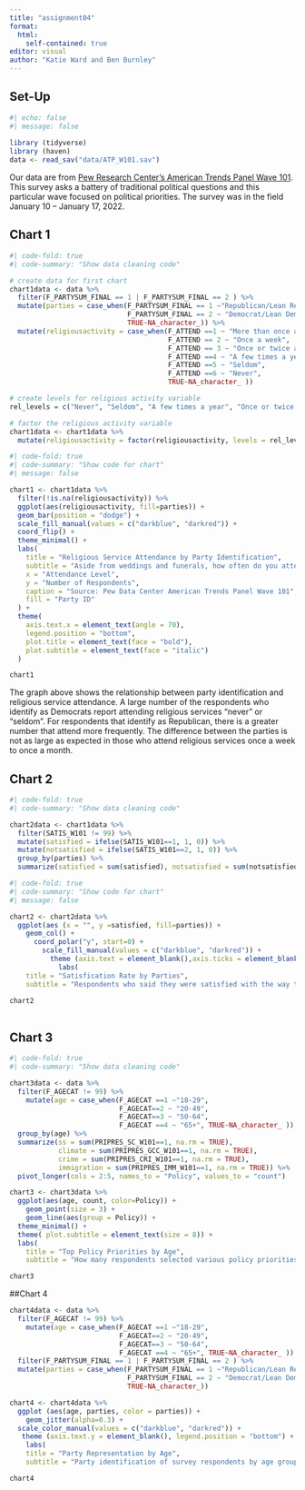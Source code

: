 ```yaml
---
title: "assignment04"
format: 
  html: 
    self-contained: true
editor: visual
author: "Katie Ward and Ben Burnley"
---
```


## Set-Up

```r
#| echo: false
#| message: false
 
library (tidyverse)
library (haven)
data <- read_sav("data/ATP_W101.sav")
```

Our data are from [Pew Research Center's American Trends Panel Wave 101](https://www.pewresearch.org/american-trends-panel-datasets/). This survey asks a battery of traditional political questions and this particular wave focused on political priorities. The survey was in the field January 10 -- January 17, 2022.

\newline

## Chart 1

```r
#| code-fold: true
#| code-summary: "Show data cleaning code"

# create data for first chart
chart1data <- data %>%
  filter(F_PARTYSUM_FINAL == 1 | F_PARTYSUM_FINAL == 2 ) %>%
  mutate(parties = case_when(F_PARTYSUM_FINAL == 1 ~"Republican/Lean Repub.", 
                             F_PARTYSUM_FINAL == 2 ~ "Democrat/Lean Dem.", 
                             TRUE~NA_character_)) %>%
  mutate(religiousactivity = case_when(F_ATTEND ==1 ~ "More than once a week", 
                                       F_ATTEND == 2 ~ "Once a week", 
                                       F_ATTEND == 3 ~ "Once or twice a month", 
                                       F_ATTEND ==4 ~ "A few times a year", 
                                       F_ATTEND ==5 ~ "Seldom", 
                                       F_ATTEND ==6 ~ "Never", 
                                       TRUE~NA_character_ ))

# create levels for religious activity variable
rel_levels = c("Never", "Seldom", "A few times a year", "Once or twice a month", "Once a week", "More than once a week")  

# factor the religious activity variable
chart1data <- chart1data %>% 
  mutate(religiousactivity = factor(religiousactivity, levels = rel_levels))
```

```r
#| code-fold: true
#| code-summary: "Show code for chart"
#| message: false

chart1 <- chart1data %>% 
  filter(!is.na(religiousactivity)) %>%
  ggplot(aes(religiousactivity, fill=parties)) +
  geom_bar(position = "dodge") +
  scale_fill_manual(values = c("darkblue", "darkred")) +
  coord_flip() +
  theme_minimal() +
  labs(
    title = "Religious Service Attendance by Party Identification",
    subtitle = "Aside from weddings and funerals, how often do you attend religious services?",
    x = "Attendance Level",
    y = "Number of Respondents",
    caption = "Source: Pew Data Center American Trends Panel Wave 101",
    fill = "Party ID"
  ) +
  theme(
    axis.text.x = element_text(angle = 70), 
    legend.position = "bottom",
    plot.title = element_text(face = "bold"),
    plot.subtitle = element_text(face = "italic")
  )

chart1
```

The graph above shows the relationship between party identification and religious service attendance. A large number of the respondents who identify as Democrats report attending religious services "never" or "seldom". For respondents that identify as Republican, there is a greater number that attend more frequently. The difference between the parties is not as large as expected in those who attend religious services once a week to once a month.

\newline

## Chart 2

```r

#| code-fold: true
#| code-summary: "Show data cleaning code"

chart2data <- chart1data %>%
  filter(SATIS_W101 != 99) %>%
  mutate(satisfied = ifelse(SATIS_W101==1, 1, 0)) %>%
  mutate(notsatisfied = ifelse(SATIS_W101==2, 1, 0)) %>%
  group_by(parties) %>%
  summarize(satisfied = sum(satisfied), notsatisfied = sum(notsatisfied))

```

```r
#| code-fold: true
#| code-summary: "Show code for chart"
#| message: false

chart2 <- chart2data %>%
  ggplot(aes (x = "", y =satisfied, fill=parties)) +
    geom_col() +
      coord_polar("y", start=0) +
        scale_fill_manual(values = c("darkblue", "darkred")) +
          theme (axis.text = element_blank(),axis.ticks = element_blank(), axis.title = element_blank(), plot.subtitle =   element_text(size = 8)) +
            labs(
    title = "Satisfication Rate by Parties",
    subtitle = "Respondents who said they were satisfied with the way things are going in this country." )

chart2
  
```
## Chart 3

```r

#| code-fold: true
#| code-summary: "Show data cleaning code"

chart3data <- data %>%
  filter(F_AGECAT != 99) %>%
    mutate(age = case_when(F_AGECAT ==1 ~"18-29", 
                           F_AGECAT==2 ~ "20-49", 
                           F_AGECAT==3 ~ "50-64", 
                           F_AGECAT ==4 ~ "65+", TRUE~NA_character_ )) %>%
  group_by(age) %>%
  summarize(ss = sum(PRIPRES_SC_W101==1, na.rm = TRUE),
            climate = sum(PRIPRES_GCC_W101==1, na.rm = TRUE), 
            crime = sum(PRIPRES_CRI_W101==1, na.rm = TRUE), 
            immigration = sum(PRIPRES_IMM_W101==1, na.rm = TRUE)) %>%
  pivot_longer(cols = 2:5, names_to = "Policy", values_to = "count")

```

```r

chart3 <- chart3data %>%
  ggplot(aes(age, count, color=Policy)) +
    geom_point(size = 3) +
    geom_line(aes(group = Policy)) + 
  theme_minimal() +
  theme( plot.subtitle = element_text(size = 8)) +
  labs(
    title = "Top Policy Priorities by Age",
    subtitle = "How many respondents selected various policy priorities by each age group" )

chart3  

```

##Chart 4

```r

chart4data <- data %>%
  filter(F_AGECAT != 99) %>%
    mutate(age = case_when(F_AGECAT ==1 ~"18-29", 
                           F_AGECAT==2 ~ "20-49", 
                           F_AGECAT==3 ~ "50-64", 
                           F_AGECAT ==4 ~ "65+", TRUE~NA_character_ )) %>%
  filter(F_PARTYSUM_FINAL == 1 | F_PARTYSUM_FINAL == 2 ) %>%
  mutate(parties = case_when(F_PARTYSUM_FINAL == 1 ~"Republican/Lean Repub.", 
                             F_PARTYSUM_FINAL == 2 ~ "Democrat/Lean Dem.", 
                             TRUE~NA_character_)) 

```

```r

chart4 <- chart4data %>%
  ggplot (aes(age, parties, color = parties)) +
    geom_jitter(alpha=0.3) +
  scale_color_manual(values = c("darkblue", "darkred")) +
   theme (axis.text.y = element_blank(), legend.position = "bottom") +
    labs(
    title = "Party Representation by Age",
    subtitle = "Party identification of survey respondents by age group" )

chart4
```